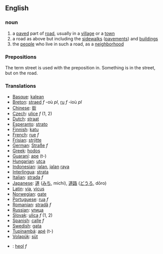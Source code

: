 ==English==
===noun===
# a [[paved]] part of [[road]], usually in a [[village]] or a [[town]]
# a road as above but including the [[sidewalk]]s ([[pavement]]s) and [[building]]s
# the [[people]] who live in such a road, as a [[neighborhood]]

=== Prepositions===

The term street is used with the preposition in. Something is in the street, but on the road.

=== Translations ===
*[[Basque]]: [[kalean]]
*[[Breton]]: [[straed]] ''f'' -où ''pl'', [[ru]] ''f'' -ioù ''pl''
*[[Chinese]]: [[街]]
*[[Czech]]: [[ulice]] ''f'' (1, 2)
*[[Dutch]]: [[straat]]
*[[Esperanto]]: [[strato]]
*[[Finnish]]: [[katu]]
*[[French]]: [[rue]] ''f''
*[[Frisian]]: [[strjitte]]
*[[German]]: [[Straße]] ''f''
*[[Greek]]: [[hodos]]
*[[Guaraní]]: [[ape]] (t-)
*[[Hungarian]]: [[utca]]
*[[Indonesian]]: [[jalan]], [[jalan]] [[raya]]
*[[Interlingua]]: [[strata]]
*[[Italian]]: [[strada]] ''f''
*[[Japanese]]: [[道]] ([[みち]], michi), [[道路]] ([[どうろ]], dōro)
*[[Latin]]: [[via]], [[vicus]]
*[[Norwegian]]: [[gate]]
*[[Portuguese]]: [[rua]] ''f''
*[[Romanian]]: [[stradă]] ''f''
*[[Russian]]: [[улица]]
*[[Slovak]]: [[ulica#Slovak|ulica]] ''f'' (1, 2)
*[[Spanish]]: [[calle]] ''f''
*[[Swedish]]: [[gata]]
*[[Tupinambá]]: [[apé]] (t-)
*[[Volapük]]: [[süt]]
*{{cy}}: [[heol]] ''f''